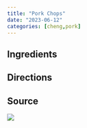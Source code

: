 ```yaml
---
title: "Pork Chops"
date: "2023-06-12"
categories: [cheng,pork]
---
```


## Ingredients

## Directions

## Source

![](source.jpg)
